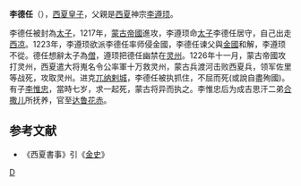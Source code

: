 '''李德任'''（{{bd|？||1226年||}}），[[西夏|西夏]][[皇子|皇子]]，父親是[[西夏|西夏]]神宗[[李遵顼|李遵顼]]。

李德任被封為[[太子|太子]]，1217年，[[蒙古帝國|蒙古帝國]]進攻，李遵顼命[[太子|太子]]李德任居守，自己出走[[西凉|西凉]]。1223年，李遵顼欲派李德任率师侵金國，李德任谏父與[[金國|金國]]和解，李遵顼不從。德任想辭太子為[[僧|僧]]，遵顼把德任幽禁在[[灵州|灵州]]。1226年十一月，蒙古帝國攻打灵州，西夏遣大将嵬名令公率軍十万救灵州，蒙古兵渡河击败西夏兵，领军佐里等战死，攻取灵州。进克[[兀剌海路|兀纳剌城]]，李德任被执抓住，不屈而死(或說自盡殉國)。有子[[李惟忠|李惟忠]]，當時七岁，求一起死，蒙古将异而执之。李惟忠后为成吉思汗二弟[[合撒儿|合撒儿]]所抚养，官至[[达鲁花赤|达鲁花赤]]。

==参考文献==
*《西夏書事》引《[[金史|金史]]》

[[Category:西夏皇子|D]]